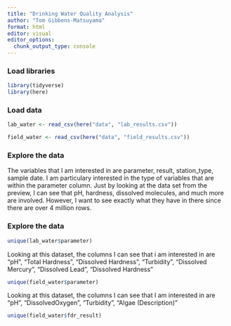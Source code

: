 ```yaml
---
title: "Drinking Water Quality Analysis"
author: "Tom Gibbens-Matsuyama"
format: html
editor: visual
editor_options: 
  chunk_output_type: console
---
```


### Load libraries
```r
library(tidyverse)
library(here)
```

### Load data
```r
lab_water <- read_csv(here("data", "lab_results.csv"))

field_water <- read_csv(here("data", "field_results.csv"))
```

### Explore the data
The variables that I am interested in are parameter, result, station_type, sample date. I am particulary interested in the type of variables that are within the parameter column. Just by looking at the data set from the preview, I can see that pH, hardness, dissolved molecules, and much more are involved. However, I want to see exactly what they have in there since there are over 4 million rows. 

### Explore the data
```r
unique(lab_water$parameter)
```

Looking at this dataset, the columns I can see that i am interested in are "pH", "Total Hardness", "Dissolved Hardness", "Turbidity", "Dissolved Mercury", "Dissolved Lead", "Dissolved Hardness"

```r
unique(field_water$parameter)
```

Looking at this dataset, the columns I can see that I am interested in are "pH", "DissolvedOxygen", "Turbidity", "Algae (Description)" 

```r
unique(field_water$fdr_result)
```

